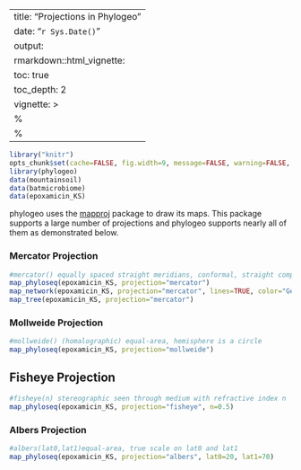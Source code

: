 <link href="http://joey711.github.com/phyloseq/markdown.css" rel="stylesheet"></link>

---
title: "Projections in Phylogeo"
date: "`r Sys.Date()`"
output: 
  rmarkdown::html_vignette:
    toc: true
    toc_depth: 2
vignette: >
  %\VignetteIndexEntry{Map Projections in Phylogeo}
  %\VignetteEngine{knitr::rmarkdown}
---
  
```r
library("knitr")
opts_chunk$set(cache=FALSE, fig.width=9, message=FALSE, warning=FALSE, comment = "#>")
library(phylogeo)
data(mountainsoil)
data(batmicrobiome)
data(epoxamicin_KS)
```

phylogeo uses the [mapproj](http://www.inside-r.org/packages/cran/mapproj/docs/mapproject) package to draw
its maps. This package supports a large number of projections and phylogeo supports nearly all of them as
demonstrated below.


### Mercator Projection
```r
#mercator() equally spaced straight meridians, conformal, straight compass courses
map_phyloseq(epoxamicin_KS, projection="mercator")
map_network(epoxamicin_KS, projection="mercator", lines=TRUE, color="Geotype", jitter=TRUE)
map_tree(epoxamicin_KS, projection="mercator")
```

### Mollweide Projection
```r
#mollweide() (homalographic) equal-area, hemisphere is a circle
map_phyloseq(epoxamicin_KS, projection="mollweide")
```

## Fisheye Projection
```r
#fisheye(n) stereographic seen through medium with refractive index n
map_phyloseq(epoxamicin_KS, projection="fisheye", n=0.5)
```

### Albers Projection
```r
#albers(lat0,lat1)equal-area, true scale on lat0 and lat1
map_phyloseq(epoxamicin_KS, projection="albers", lat0=20, lat1=70)
```
